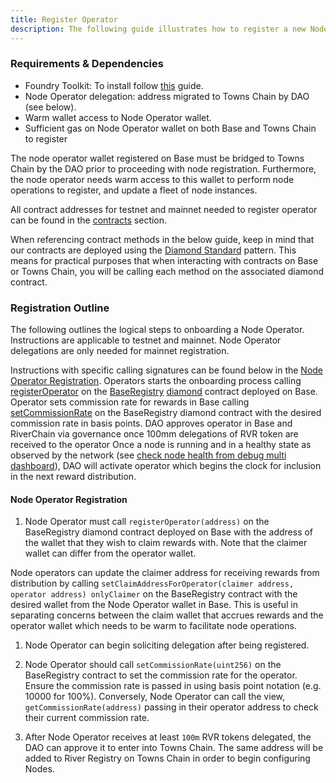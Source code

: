 ```yaml
---
title: Register Operator
description: The following guide illustrates how to register a new Node Operator to begin onboarding nodes. This guide uses Testnet as an example. The Mainnet guide follows from this guide with modifications to contract addresses and rpc url for Towns Chain.
---
```


### Requirements & Dependencies

- Foundry Toolkit: To install follow [this](https://book.getfoundry.sh/getting-started/installation) guide.
- Node Operator delegation: address migrated to Towns Chain by DAO (see below).
- Warm wallet access to Node Operator wallet.
- Sufficient gas on Node Operator wallet on both Base and Towns Chain to register

<Note>
  The node operator wallet registered on Base must
  be bridged to Towns Chain by the DAO prior to proceeding with node registration. Furthermore, the node operator needs warm access to this
  wallet to perform node operations to register, and update a fleet of node instances.
</Note>


All contract addresses for testnet and mainnet needed to register operator can be found in the [contracts](/run/contracts) section.

<Note>When referencing contract methods in the below guide, keep in mind that our contracts are deployed using the [Diamond Standard](https://www.quicknode.com/guides/ethereum-development/smart-contracts/the-diamond-standard-eip-2535-explained-part-1) pattern. This means for practical purposes that when interacting with contracts on Base or Towns Chain, you will be calling each method on the associated diamond contract.</Note>


### Registration Outline 

The following outlines the logical steps to onboarding a Node Operator. Instructions are applicable to testnet and mainnet. Node Operator delegations are only needed for mainnet registration.

Instructions with specific calling signatures can be found below in the [Node Operator Registration](#node-operator-registration).
<Steps>
<Step title="Register Node Operator in Base">Operators starts the onboarding process calling [registerOperator](https://github.com/towns-protocol/towns/blob/main/packages/contracts/src/base/registry/facets/operator/NodeOperatorFacet.sol) on the [BaseRegistry](https://github.com/towns-protocol/towns/blob/main/packages/contracts/deployments/gamma/base/addresses/baseRegistry.json) [diamond](https://www.quicknode.com/guides/ethereum-development/smart-contracts/the-diamond-standard-eip-2535-explained-part-1) contract deployed on Base.</Step>
<Step title="Set Commission Rate in Base">Operator sets commission rate for rewards in Base calling [setCommissionRate](https://github.com/towns-protocol/towns/blob/main/packages/contracts/src/base/registry/facets/operator/NodeOperatorFacet.sol) on the BaseRegistry diamond contract with the desired commission rate in basis points.</Step>
<Step title="DAO approves operator">DAO approves operator in Base and RiverChain via governance once 100mm delegations of RVR token are received to the operator</Step>
<Step title="DAO activates operator to start reward clock">Once a node is running and in a healthy state as observed by the network (see [check node health from debug multi dashboard](#check-node-health-from-debug-multi-dashboard)), DAO will activate operator which begins the clock for inclusion in the next reward distribution.</Step>
</Steps>

#### Node Operator Registration

1. Node Operator must call `registerOperator(address)` on the BaseRegistry diamond contract deployed
on Base with the address of the wallet that they wish to claim rewards with. Note that the claimer wallet can differ from the operator wallet.


<Info>Node operators can update the claimer address for receiving rewards from distribution by calling `setClaimAddressForOperator(claimer address, operator address) onlyClaimer` on the BaseRegistry contract with the desired wallet from the Node Operator wallet in Base. This is useful in separating concerns between the claim wallet that accrues rewards and the operator wallet which needs to be warm to facilitate node operations.</Info>

1. Node Operator can begin soliciting delegation after
   being registered.

2. Node Operator should call `setCommissionRate(uint256)` on the BaseRegistry contract to set the commission rate for the operator. Ensure the commission rate is passed in using basis point notation (e.g. 10000 for 100%). Conversely, Node Operator can call the view, `getCommissionRate(address)` passing in their operator address to check their current commission rate.

3. After Node Operator receives at least `100m` RVR tokens delegated,
   the DAO can approve it to enter into Towns Chain. The same address will be added
   to River Registry on Towns Chain in order to begin configuring Nodes.